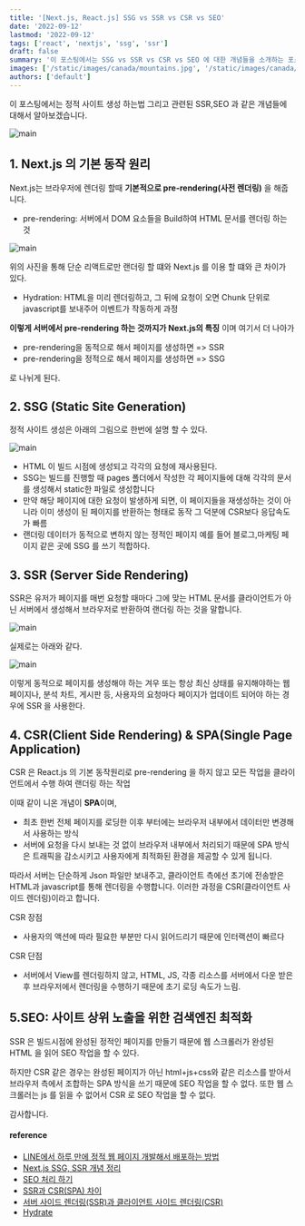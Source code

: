 ```yaml
---
title: '[Next.js, React.js] SSG vs SSR vs CSR vs SEO'
date: '2022-09-12'
lastmod: '2022-09-12'
tags: ['react', 'nextjs', 'ssg', 'ssr']
draft: false
summary: '이 포스팅에서는 SSG vs SSR vs CSR vs SEO 에 대한 개념들을 소개하는 포스팅 입니다.'
images: ['/static/images/canada/mountains.jpg', '/static/images/canada/toronto.jpg']
authors: ['default']
---
```


이 포스팅에서는 정적 사이트 생성 하는법 그리고 관련된 SSR,SEO 과 같은 개념들에 대해서 알아보겠습니다.

![main](/static/ssg/cover.jpg)

## 1. Next.js 의 기본 동작 원리

Next.js는 브라우저에 렌더링 할때 **기본적으로 pre-rendering(사전 렌더링)** 을 해줍니다.

- pre-rendering: 서버에서 DOM 요소들을 Build하여 HTML 문서를 렌더링 하는 것

![main](/static/ssg/pre-rendering.png)

위의 사진을 통해 단순 리액트로만 랜더링 할 떄와 Next.js 를 이용 할 떄와 큰 차이가 있다.

- Hydration: HTML을 미리 렌더링하고, 그 뒤에 요청이 오면 Chunk 단위로 javascript를 보내주어 이벤트가 작동하게 과정

**이렇게 서버에서 pre-rendering 하는 것까지가 Next.js의 특징** 이며 여기서 더 나아가

- pre-rendering을 동적으로 해서 페이지를 생성하면 => SSR
- pre-rendering을 정적으로 해서 페이지를 생성하면 => SSG

로 나뉘게 된다.

## 2. SSG (Static Site Generation)

정적 사이트 생성은 아래의 그림으로 한번에 설명 할 수 있다.

![main](/static/ssg/sg.png)

- HTML 이 빌드 시점에 생성되고 각각의 요청에 재사용된다.
- SSG는 빌드를 진행할 때 pages 폴더에서 작성한 각 페이지들에 대해 각각의 문서를 생성해서 static한 파일로 생성합니다
- 만약 해당 페이지에 대한 요청이 발생하게 되면, 이 페이지들을 재생성하는 것이 아니라 이미 생성이 된 페이지를 반환하는 형태로 동작 그 덕분에 CSR보다 응답속도가 빠름
- 랜더링 데이터가 동적으로 변하지 않는 정적인 페이지 예를 들어 블로그,마케팅 페이지 같은 곳에 SSG 를 쓰기 적합하다.

## 3. SSR (Server Side Rendering)

SSR은 유저가 페이지를 매번 요청할 때마다 그에 맞는 HTML 문서를 클라이언트가 아닌 서버에서 생성해서 브라우저로 반환하여 랜더링 하는 것을 말합니다.

![main](/static/ssg/ssr.png)

실제로는 아래와 같다.

![main](/static/ssg/ssr2.png)

이렇게 동적으로 페이지를 생성해야 하는 겨우 또는 항상 최신 상태를 유지해야하는 웹 페이지나, 분석 차트, 게시판 등, 사용자의 요청마다 페이지가 업데이트 되어야 하는 경우에 SSR 을 사용한다.

## 4. CSR(Client Side Rendering) & SPA(Single Page Application)

CSR 은 React.js 의 기본 동작원리로 pre-rendering 을 하지 않고 모든 작업을 클라이언트에서 수행 하여 랜더링 하는 작업

이때 같이 니온 개념이 **SPA**이며,

- 최초 한번 전체 페이지를 로딩한 이후 부터에는 브라우저 내부에서 데이터만 변경해서 사용하는 방식
- 서버에 요청을 다시 보내는 것 없이 브라우저 내부에서 처리되기 때문에 SPA 방식은 트래픽을 감소시키고 사용자에게 최적화된 환경을 제공할 수 있게 됩니다.

따라서 서버는 단순하게 Json 파일만 보내주고, 클라이언트 측에선 초기에 전송받은 HTML과 javascript를 통해 렌더링을 수행합니다. 이러한 과정을 CSR(클라이언트 사이드 렌더링)이라고 합니다.

CSR 장점

- 사용자의 액션에 따라 필요한 부분만 다시 읽어드리기 때문에 인터랙션이 빠르다

CSR 단점

- 서버에서 View를 렌더링하지 않고, HTML, JS, 각종 리소스를 서버에서 다운 받은 후 브라우저에서 렌더링을 수행하기 때문에 초기 로딩 속도가 느림.

## 5.SEO: 사이트 상위 노출을 위한 검색엔진 최적화

SSR 은 빌드시점에 완성된 정적인 페이지를 만들기 때문에 웹 스크롤러가 완성된 HTML 을 읽어 SEO 작업을 할 수 있다.

하지만 CSR 같은 경우는 완성된 페이지가 아닌 html+js+css와 같은 리소스를 받아서 브라우저 측에서 조합하는 SPA 방식을 쓰기 때문에 SEO 작업을 할 수 없다. 또한 웹 스크롤러는 js 를 읽을 수 없어서 CSR 로 SEO 작업을 할 수 없다.

감사합니다.

#### reference

- [LINE에서 하루 만에 정적 웹 페이지 개발해서 배포하는 방법](https://engineering.linecorp.com/ko/blog/how-to-quickly-develop-static-pages-in-line/)
- [Next.js SSG, SSR 개념 정리](https://narup.tistory.com/235)
- [SEO 처리 하기](https://narup.tistory.com/265)
- [SSR과 CSR(SPA) 차이](https://narup.tistory.com/264)
- [서버 사이드 렌더링(SSR)과 클라이언트 사이드 렌더링(CSR)](https://goodgid.github.io/Server-Side-Rendering-and-Client-Side-Rendering/)
- [Hydrate](https://helloinyong.tistory.com/315)
